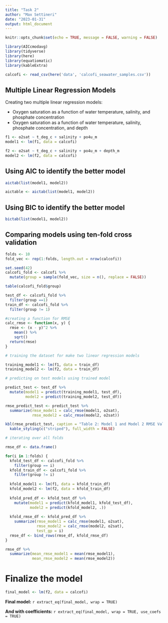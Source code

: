 ```yaml
---
title: "Task 2"
author: "Max Settineri"
date: "2023-01-31"
output: html_document
---
```


```r
knitr::opts_chunk$set(echo = TRUE, message = FALSE, warning = FALSE)

library(AICcmodavg)
library(tidyverse)
library(here)
library(equatiomatic)
library(kableExtra)
```

```r
calcofi <- read_csv(here('data', 'calcofi_seawater_samples.csv')) 
```

## Multiple Linear Regression Models

Creating two multiple linear regression models:

- Oxygen saturation as a function of water temperature, salinity, and phosphate concentration
- Oxygen saturation as a function of water temperature, salinity, phosphate concentration, and depth

```r
f1 <- o2sat ~ t_deg_c + salinity + po4u_m
model1 <- lm(f1, data = calcofi)

f2 <- o2sat ~ t_deg_c + salinity + po4u_m + depth_m
model2 <- lm(f2, data = calcofi)
```

## Using AIC to identify the better model

```r
aictab(list(model1, model2))

aictable <- aictab(list(model1, model2))
```

## Using BIC to identify the better model

```r
bictab(list(model1, model2))
```

## Comparing models using ten-fold cross validation

```r
folds <- 10
fold_vec <- rep(1:folds, length.out = nrow(calcofi))

set.seed(42)
calcofi_fold <- calcofi %>% 
  mutate(group = sample(fold_vec, size = n(), replace = FALSE))

table(calcofi_fold$group)

test_df <- calcofi_fold %>% 
  filter(group ==1)
train_df <- calcofi_fold %>% 
  filter(group != 1)
```

```r
#creating a function for RMSE
calc_rmse <- function(x, y) {
  rmse <- (x - y)^2 %>% 
    mean() %>% 
    sqrt()
  return(rmse)
}
```

```r
# training the dataset for make two linear regression models

training_model1 <- lm(f1, data = train_df)
training_model2 <- lm(f2, data = train_df)

# predicting on test models using trained model

predict_test <- test_df %>% 
  mutate(model1 = predict(training_model1, test_df),
         model2 = predict(training_model2, test_df))

rmse_predict_test <- predict_test %>% 
  summarize(rmse_model1 = calc_rmse(model1, o2sat),
            rmse_model2 = calc_rmse(model2, o2sat))

kbl(rmse_predict_test, caption = "Table 2: Model 1 and Model 2 RMSE Value Outputs") %>% 
  kable_styling(c("striped"), full_width = FALSE)
```


```r
# iterating over all folds

rmse_df <- data.frame()

for(i in 1:folds) {
  kfold_test_df <- calcofi_fold %>% 
    filter(group == i)
  kfold_train_df <- calcofi_fold %>% 
    filter(group != i)
  
  kfold_model1 <- lm(f1, data = kfold_train_df)
  kfold_model2 <- lm(f2, data = kfold_train_df)
  
  kfold_pred_df <- kfold_test_df %>% 
    mutate(model1 = predict(kfold_model1, kfold_test_df),
           model2 = predict(kfold_model2, .))
  
  kfold_rmse_df <- kfold_pred_df %>% 
    summarize(rmse_model1 = calc_rmse(model1, o2sat),
              rmse_model2 = calc_rmse(model2, o2sat),
              test_gp = i)
  rmse_df <- bind_rows(rmse_df, kfold_rmse_df)
}

rmse_df %>% 
  summarize(mean_rmse_model1 = mean(rmse_model1),
            mean_rmse_model2 = mean(rmse_model2))
```

# Finalize the model

```r
final_model <- lm(f2, data = calcofi)
```

**Final model:**
`r extract_eq(final_model, wrap = TRUE)`

**And with coefficients:**
`r extract_eq(final_model, wrap = TRUE, use_coefs = TRUE)`
